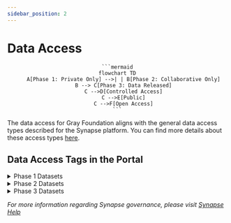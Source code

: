 ```yaml
---
sidebar_position: 2
---
```

# Data Access

<center>

    ```mermaid
    flowchart TD
        A[Phase 1: Private Only] -->| | B[Phase 2: Collaborative Only]
        B --> C[Phase 3: Data Released]
        C -->D[Controlled Access]
        C -->E[Public]
        C -->F[Open Access]
    ```
</center>

The data access for Gray Foundation aligns with the general data access types described for the Synapse platform. You can find more details about these access types [here](https://help.synapse.org/docs/Data-Access-Types.2014904611.html).

## Data Access Tags in the Portal

<details>
<summary> Phase 1 Datasets </summary>

##### "PRIVATE"

Phase 1 datasets will most likely not be visible in the portal. If they do appear, the pink "PRIVATE" tag will indicate that the data exists on Synapse but is still undergoing compilation/analysis. At the moment, there is no intention to share this data, so please refrain from contacting the team regarding its availability.

</details>

<details>
<summary> Phase 2 Datasets </summary>

##### "COLLABORATIVE ONLY"

Phase 2 datasets may be visible in the portal but will be labeled as "COLLABORATIVE ACCESS ONLY". Researchers interested in collaboration will need to request access by contacting the Team PI.
- Data is private and can only be downloaded by individuals or teams explicitly granted permission.
- Admins (PIs and Data Leads) for the team's repository can grant view or download access by adding individuals or teams to the folder or project. This allows data to be shared for collaboration without moving it to Phase 3.
- In conversation, this data may also be referred to as being "under embargo".

</details>

<details>
<summary> Phase 3 Datasets </summary>

Phase 3 datasets often consist of data released concurrently with or after publication, although certain access conditions may still apply. Within Phase 3, data is classified into several access categories:

##### "CONTROLLED ACCESS"

- Registered Synapse users can download this data after fulfilling additional requirements such as accepting Conditions of Use, submitting a statement, or obtaining approval from governance.
- For certain controls, even individuals on the Access Control List with download permissions will need to complete the required action to download data, as these controls are implemented through a different data access layer.
- This typically applies to raw sequencing data.

##### "PUBLIC"
- The data can be viewed by anyone on the web, but only registered Synapse users can download it. There are no restrictions or additional steps required for downloading.
- This usually applies to processed data such as summarized gene expression and cell and tissue images.

##### "OPEN"
- Anyone on the web can view and download this data without requiring an account.
- This usually applies to metadata.

</details>

_For more information regarding Synapse governance, please visit [Synapse Help](https://help.synapse.org/docs/Synapse-Governance.2004255211.html)_